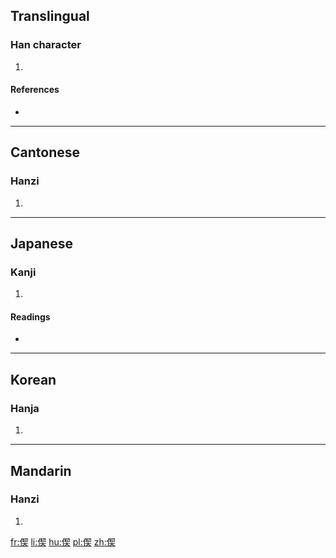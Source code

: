 ==Translingual==

===Han character===
{{Han char|rn=9|rad=人|as=09|sn=11|four=27234|canj=OQHK|ids=⿰亻契}}

# {{defn|Han|sort=人09}}

====References====
* {{Han ref|kx=0111.290|dkj=00893|dj=0238.030|hdz=10186.070|uh=5070|ud=20592|bh=D44C|bd=54348}}

----

==Cantonese==

===Hanzi===
{{yue-hanzi|jyut=|y=sit3}}

# {{defn|lang=yue|sort=人09}}

----

==Japanese==

===Kanji===
{{ja-kanji|grade=|rs=人09}}

# {{defn|lang=ja|sort=人09}}

====Readings====
* {{ja-readings|on=[[せつ]] (setsu), [[せち]] (sechi)|kun=[[きよい]] (kiyoi)}}

----

==Korean==

===Hanja===
{{ko-hanja|hangeul=설|rv=seol|mr=sŏl}}

# {{defn|lang=ko|sort=人09}}

----

==Mandarin==

===Hanzi===
{{cmn-hanzi|pin=[[xiè]] ([[xie4]])|wg=hsieh<sup>4</sup>}}

# {{defn|lang=cmn|sort=人09}}

[[fr:偰]]
[[li:偰]]
[[hu:偰]]
[[pl:偰]]
[[zh:偰]]